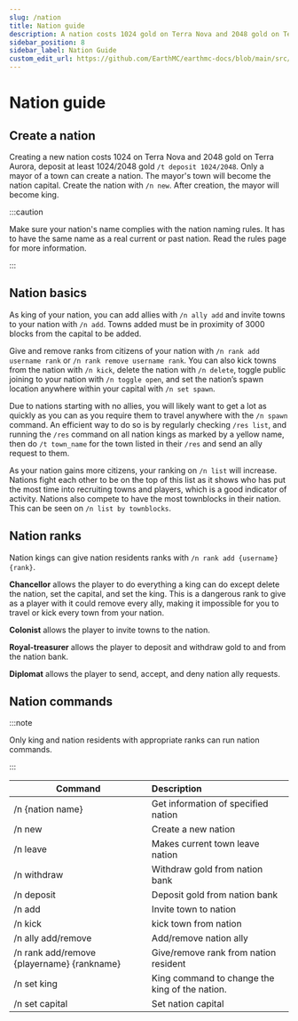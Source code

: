 ```yaml
---
slug: /nation
title: Nation guide
description: A nation costs 1024 gold on Terra Nova and 2048 gold on Terra Aurora. Deposit at least 1024/2048 to the town bank using /t deposit 1024/2048. Only a mayor of a town can create a nation. The mayor's town will become the nation's capital. Create the nation with /n new.
sidebar_position: 8
sidebar_label: Nation Guide
custom_edit_url: https://github.com/EarthMC/earthmc-docs/blob/main/src/docs/nation.mdx
---
```

# Nation guide
## Create a nation
Creating a new nation costs 1024 on Terra Nova and 2048 gold on Terra Aurora, deposit at least 1024/2048 gold `/t deposit 1024/2048`. Only a mayor of a town can create a nation. The mayor's town will become the nation capital. Create the nation with `/n new`. After creation, the mayor will become king.

:::caution

Make sure your nation's name complies with the nation naming rules. It has to have the same name as a real current or past nation. Read the rules page for more information.

:::

## Nation basics
As king of your nation, you can add allies with `/n ally add` and invite towns to your nation with `/n add`. Towns added must be in proximity of 3000 blocks from the capital to be added.

Give and remove ranks from citizens of your nation with `/n rank add username rank` or `/n rank remove username rank`. You can also kick towns from the nation with `/n kick`, delete the nation with `/n delete`, toggle public joining to your nation with `/n toggle open`, and set the nation’s spawn location anywhere within your capital with `/n set spawn`.

Due to nations starting with no allies, you will likely want to get a lot as quickly as you can as you require them to travel anywhere with the `/n spawn` command. An efficient way to do so is by regularly checking `/res list`, and running the `/res` command on all nation kings as marked by a yellow name, then do `/t town_name` for the town listed in their `/res` and send an ally request to them.

As your nation gains more citizens, your ranking on `/n list` will increase. Nations fight each other to be on the top of this list as it shows who has put the most time into recruiting towns and players, which is a good indicator of activity. Nations also compete to have the most townblocks in their nation. This can be seen on `/n list by townblocks`.

## Nation ranks
Nation kings can give nation residents ranks with `/n rank add {username} {rank}`.

**Chancellor** allows the player to do everything a king can do except delete the nation, set the capital, and set the king. This is a dangerous rank to give as a player with it could remove every ally, making it impossible for you to travel or kick every town from your nation.

**Colonist** allows the player to invite towns to the nation.

**Royal-treasurer** allows the player to deposit and withdraw gold to and from the nation bank.

**Diplomat** allows the player to send, accept, and deny nation ally requests.

## Nation commands
:::note

Only king and nation residents with appropriate ranks can run nation commands.

:::

| Command       | Description          |
| ------------- |:-------------|
| /n {nation name}     | Get information of specified nation |
| /n new     | Create a new nation |
| /n leave     | Makes current town leave nation |
| /n withdraw     | Withdraw gold from nation bank |
| /n deposit     | Deposit gold from nation bank |
| /n add     | Invite town to nation |
| /n kick     | kick town from nation |
| /n ally add/remove   | Add/remove nation ally |
| /n rank add/remove {playername} {rankname}  | Give/remove rank from nation resident |
| /n set king     | King command to change the king of the nation. |
| /n set capital     | Set nation capital |
